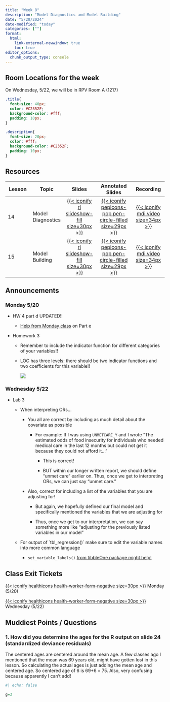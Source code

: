 ```yaml
---
title: "Week 8"
description: "Model Diagnostics and Model Building"
date: "5/20/2024"
date-modified: "today"
categories: [""]
format: 
  html:
    link-external-newwindow: true
    toc: true
editor_options: 
  chunk_output_type: console
---
```


::: callout-important
## Room Locations for the week

On Wednesday, 5/22, we will be in RPV Room A (1217)
:::

```css
.title{
  font-size: 40px;
  color: #C2352F;
  background-color: #fff;
  padding: 10px;
}

.description{
  font-size: 20px;
  color: #fff;
  background-color: #C2352F;
  padding: 10px;
}
```

## Resources

| Lesson | Topic             |                                                              Slides                                                              |                                                                  Annotated Slides                                                                   |                                                               Recording                                                                |
|------------|------------|:-------------:|:----------------:|:--------------:|
| 14     | Model Diagnostics | [[{{< iconify ri slideshow-fill size=30px >}}](/lectures/14_Model_diagnostics/14_Model_diagnostics.qmd)]{style="color:#f8f5f0;"} | [[{{< iconify pepicons-pop pen-circle-filled size=29px >}}](/lectures/14_Model_diagnostics/14_Model_diagnostics_notes.pdf)]{style="color:#f8f5f0;"} | [[{{< iconify mdi video size=34px >}}](https://echo360.org/media/81e8b1c4-1c1a-4747-9b1d-f154a6702c36/public)]{style="color:#f8f5f0;"} |
| 15     | Model Building    |    [[{{< iconify ri slideshow-fill size=30px >}}](/lectures/15_Model_building/15_Model_Building.qmd)]{style="color:#f8f5f0;"}    |    [[{{< iconify pepicons-pop pen-circle-filled size=29px >}}](/lectures/15_Model_building/15_Model_Building_notes.pdf)]{style="color:#f8f5f0;"}    | [[{{< iconify mdi video size=34px >}}](https://echo360.org/media/476f0600-a8e1-4698-b44c-6879e48aff3a/public)]{style="color:#f8f5f0;"} |

## Announcements

### Monday 5/20

-   HW 4 part d UPDATED!!

    -   [Help from Monday class](week_08/HW4_help.pdf) on Part e

-   Homework 3

    -   Remember to include the indicator function for different categories of your variables!!

    -   LOC has three levels: there should be two indicator functions and two coefficients for this variable!!

        ![](week_08/loc.png)

### Wednesday 5/22

-   Lab 3

    -   When interpreting ORs...

        -   You all are correct by including as much detail about the covariate as possible

            -   For example: If I was using `UNMETCARE_Y` and I wrote "The estimated odds of food insecurity for individuals who needed medical care in the last 12 months but could not get it because they could not afford it..."

                -   This is correct!

                -   BUT within our longer written report, we should define "unmet care" earlier on. Thus, once we get to interpreting ORs, we can just say "unmet care."

        -   Also, correct for including a list of the variables that you are adjusting for!

            -   But again, we hopefully defined our final model and specifically mentioned the variables that we are adjusting for

            -   Thus, once we get to our interpretation, we can say something more like "adjusting for the previously listed variables in our model"

    -   For output of \`tbl_regression()\` make sure to edit the variable names into more common language

        -   `set_variable_labels()` [from tibbleOne package might help!](https://rdrr.io/cran/tibbleOne/man/set_variable_labels.html)

## Class Exit Tickets

[[{{< iconify healthicons health-worker-form-negative size=30px >}}](https://forms.office.com/Pages/ResponsePage.aspx?id=V3lz4rj6fk2U9pvWr59xWFMopmPUjRtDiHLswhgacNhUNzhJTkoyOEtZNEExQjQ1U1hIVTM4UTJKMy4u)]{style="color:#f8f5f0;"} Monday (5/20)

[[{{< iconify healthicons health-worker-form-negative size=30px >}}](https://forms.office.com/Pages/ResponsePage.aspx?id=V3lz4rj6fk2U9pvWr59xWFMopmPUjRtDiHLswhgacNhURTNFQ1haMjNWN1FSMVFHSjdaNFNIV0w4RC4u)]{style="color:#f8f5f0;"} Wednesday (5/22)

## Muddiest Points / Questions

### 1. How did you determine the ages for the R output on slide 24 (standardized deviance residuals)

The centered ages are centered around the mean age. A few classes ago I mentioned that the mean was 69 years old, might have gotten lost in this lesson. So calculating the actual ages is just adding the mean age and centered age. So centered age of 6 is 69+6 = 75. Also, very confusing because apparently I can't add!

```r
#| echo: false

g=3
```

### 
